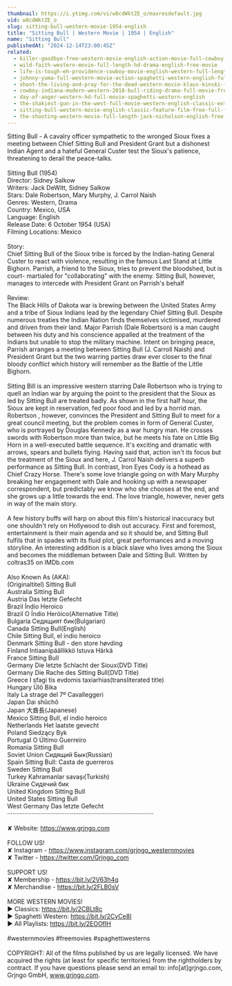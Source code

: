 ```yaml
---
thumbnail: https://i.ytimg.com/vi/w8cdWktZE_o/maxresdefault.jpg
vid: w8cdWktZE_o
slug: sitting-bull-western-movie-1954-english
title: "Sitting Bull | Western Movie | 1954 | English"
name: "Sitting Bull"
publishedAt: "2024-12-14T23:00:45Z"
related:
  - killer-goodbye-free-western-movie-english-action-movie-full-cowboy-film
  - wild-faith-western-movie-full-length-hd-drama-english-free-movie
  - life-is-tough-eh-providence-cowboy-movie-english-western-full-length
  - johnny-yuma-full-western-movie-action-spaghetti-western-english-full-movie
  - shoot-the-living-and-pray-for-the-dead-western-movie-klaus-kinski-full-movie
  - cowboy-indiana-modern-western-2018-bull-riding-drama-full-movie-free-feature-film-hd
  - day-of-anger-western-hd-full-movie-spaghetti-western-english
  - the-shakiest-gun-in-the-west-full-movie-western-english-classic-entire-film-full-free-movies
  - sitting-bull-western-movie-english-classic-feature-film-free-full-flick-free-western-movies
  - the-shooting-western-movie-full-length-jack-nicholson-english-free-full-westerns
---
```


Sitting Bull - A cavalry officer sympathetic to the wronged Sioux fixes a meeting between Chief Sitting Bull and President Grant but a dishonest Indian Agent and a hateful General Custer test the Sioux's patience, threatening to derail the peace-talks.<br />
<br />
Sitting Bull (1954)<br />
Director: Sidney Salkow<br />
Writers: Jack DeWitt, Sidney Salkow<br />
Stars: Dale Robertson, Mary Murphy, J. Carrol Naish<br />
Genres: Western, Drama<br />
Country: Mexico, USA<br />
Language: English<br />
Release Date: 6 October 1954 (USA)<br />
Filming Locations: Mexico<br />
<br />
Story:<br />
Chief Sitting Bull of the Sioux tribe is forced by the Indian-hating General Custer to react with violence, resulting in the famous Last Stand at Little Bighorn. Parrish, a friend to the Sioux, tries to prevent the bloodshed, but is court- martialed for "collaborating" with the enemy. Sitting Bull, however, manages to intercede with President Grant on Parrish's behalf<br />
<br />
Review:<br />
The Black Hills of Dakota war is brewing between the United States Army and a tribe of Sioux Indians lead by the legendary Chief Sitting Bull. Despite numerous treaties the Indian Nation finds themselves victimised, murdered and driven from their land. Major Parrish (Dale Robertson) is a man caught between his duty and his conscience appalled at the treatment of the Indians but unable to stop the military machine. Intent on bringing peace, Parrish arranges a meeting between Sitting Bull (J. Carroll Naish) and President Grant but the two warring parties draw ever closer to the final bloody conflict which history will remember as the Battle of the Little Bighorn.<br />
<br />
Sitting Bill is an impressive western starring Dale Robertson who is trying to quell an Indian war by arguing the point to the president that the Sioux as led by Sitting Bull are treated badly. As shown in the first half hour, the Sioux are kept in reservation, fed poor food and led by a horrid man. Robertson , however, convinces the President and Sitting Bull to meet for a great council meeting, but the problem comes in form of General Custer, who is portrayed by Douglas Kennedy as a war hungry man. He crosses swords with Robertson more than twice, but he meets his fate on Little Big Horn in a well-executed battle sequence. It's exciting and dramatic with arrows, spears and bullets flying. Having said that, action isn't its focus but the treatment of the Sioux and here, J. Carrol Naish delivers a superb performance as Sitting Bull. In contrast, Iron Eyes Cody is a hothead as Chief Crazy Horse. There's some love triangle going on with Mary Murphy breaking her engagement with Dale and hooking up with a newspaper correspondent, but predictably we know who she chooses at the end, and she grows up a little towards the end. The love triangle, however, never gets in way of the main story.<br />
<br />
A few history buffs will harp on about this film's historical inaccuracy but one shouldn't rely on Hollywood to dish out accuracy. First and foremost, entertainment is their main agenda and so it should be, and Sitting Bull fulfils that in spades with its fluid plot, great performances and a moving storyline. An interesting addition is a black slave who lives among the Sioux and becomes the middleman between Dale and Sitting Bull. Written by coltras35 on IMDb.com<br />
<br />
Also Known As (AKA):<br />
(Originaltitel) Sitting Bull<br />
Australia Sitting Bull<br />
Austria Das letzte Gefecht<br />
Brazil Índio Heroico<br />
Brazil O Índio Heróico(Alternative Title)<br />
Bulgaria Седящият бик(Bulgarian)<br />
Canada Sitting Bull(English)<br />
Chile Sitting Bull, el indio heroico<br />
Denmark Sitting Bull - den store høvding<br />
Finland Intiaanipäällikkö Istuva Härkä<br />
France Sitting Bull<br />
Germany Die letzte Schlacht der Sioux(DVD Title)<br />
Germany Die Rache des Sitting Bull(DVD Title)<br />
Greece I sfagi tis evdomis taxiarhias(transliterated title)<br />
Hungary Ülő Bika<br />
Italy La strage del 7º Cavalleggeri<br />
Japan Dai shûchô<br />
Japan 大酋長(Japanese)<br />
Mexico Sitting Bull, el indio heroico<br />
Netherlands Het laatste gevecht<br />
Poland Siedzący Byk<br />
Portugal O Último Guerreiro<br />
Romania Sitting Bull<br />
Soviet Union Сидящий Бык(Russian)<br />
Spain Sitting Bull: Casta de guerreros<br />
Sweden Sitting Bull<br />
Turkey Kahramanlar savaşı(Turkish)<br />
Ukraine Сидячий бик<br />
United Kingdom Sitting Bull<br />
United States Sitting Bull<br />
West Germany Das letzte Gefecht<br />
····················································································<br />
<br />
✘ Website: https://www.grjngo.com<br />
<br />
FOLLOW US!<br />
✘ Instagram - https://www.instagram.com/grjngo_westernmovies<br />
✘ Twitter - https://twitter.com/Grjngo_com<br />
<br />
SUPPORT US!<br />
✘ Membership - https://bit.ly/2V63h4q<br />
✘ Merchandise - https://bit.ly/2FLB0sV<br />
<br />
MORE WESTERN MOVIES! <br />
► Classics: https://bit.ly/2CBLt8c <br />
► Spaghetti Western: https://bit.ly/2CyCe8I <br />
► All Playlists: https://bit.ly/2EOOfIH <br />
<br />
#westernmovies #freemovies #spaghettiwesterns<br />
<br />
COPYRIGHT: All of the films published by us are legally licensed. We have acquired the rights (at least for specific territories) from the rightholders by contract. If you have questions please send an email to: info[at]grjngo.com, Grjngo GmbH, www.grjngo.com.